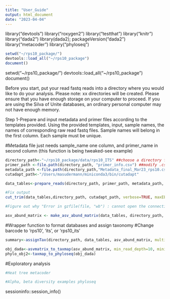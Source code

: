 ```yaml
---
title: "User_Guide"
output: html_document
date: "2023-04-04"
---
```


library("devtools")
library("roxygen2")
library("testthat")
library("knitr")
library("dada2")
library(dada2); packageVersion("dada2")
library("metacoder")
library("phyloseq")


```r
setwd("~/rps10_package/")
devtools::load_all("~/rps10_package")
document()
```

setwd("~/rps10_package/")
devtools::load_all("~/rps10_package")
document()

Before you start, put your read fastq reads into a directory where you would like to do your analysis.
Please note: xx directories will be created. Please ensure that you have enough storage on your computer to proceed. 
If you are using the Silva of Unite databases, an ordinary personal computer may not have enough memory. 

Step 1-Prepare and input metadata and primer files according to the templates provided. Using the provided templates, input, sample names, the names of corresponding raw read fastq files.
Sample names will belong in the first column. Each sample must be unique. 

#Metadata file just needs sample_name one column, and primer_name in second column (this function is being tweaked-see example)
```r
directory_path<-"~/rps10_package/data/rps10_ITS" ##choose a directory for all downstream steps
primer_path <-file.path(directory_path, "primer_info.csv") ##modify .csv name or keep this name
metadata_path <-file.path(directory_path,"Metadata_final_Mar23_rps10.csv") ##modify .csv name or keep this name. The sample_name in the metadata sheet needs to match the first part (before first underscore), of the zipped raw FASTQ files
cutadapt_path<-"/Users/masudermann/miniconda3/bin/cutadapt"
```

```r
data_tables<-prepare_reads(directory_path, primer_path, metadata_path, maxN=0, multithread=TRUE)
```

```r
#Fix output
cut_trim(data_tables,directory_path, cutadapt_path, verbose=TRUE, maxEE=5, truncQ=5, minLen=200, maxLen=300, minCutadaptlength=50) 

#Figure out why "Error in gzfile(file, "wb") : cannot open the connection" only when running in rmarkdown window
```

```r
asv_abund_matrix <- make_asv_abund_matrix(data_tables, directory_path, data_tables$cutadapt_data, minOverlap=15, maxMismatch=2, verbose=TRUE, multithread=TRUE) #check when 0 again
```

#Wrapper function to format databases and assign taxonomy
#Change barcode to 'rps10', 'its', or 'rps10_its'
```r
summary<-assignTax(directory_path, data_tables, asv_abund_matrix, multithread = TRUE, barcode = "rps10_its", database_rps10="oomycetedb.fasta", database_its="sh_general_release_dynamic_22.08.2016.fasta")
```

```r
obj_dada<-asvmatrix_to_taxmap(asv_abund_matrix, min_read_depth=10, minimum_bootstrap=75)
phylo_obj2<-taxmap_to_phyloseq(obj_dada)
```
#Exploratory analysis
```r
#Heat tree metacoder
```

```r
#Alpha, beta diversity examples phyloseq
```

sessioninfo::session_info()
